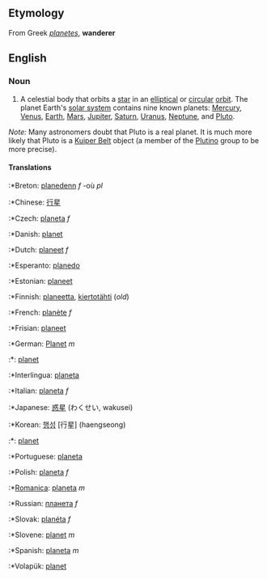 ==Etymology==
From Greek ''[[planetes]]'', '''wanderer'''

==English==

===Noun===
#A celestial body that orbits a [[star]] in an [[elliptical]] or [[circular]] [[orbit]].  The planet Earth's [[solar system]] contains nine known planets: [[Mercury]], [[Venus]], [[Earth]], [[Mars]], [[Jupiter]], [[Saturn]], [[Uranus]], [[Neptune]], and [[Pluto]].

''Note:'' Many astronomers doubt that Pluto is a real planet. It is much more likely that Pluto is a [[Kuiper Belt]] object (a member of the [[Plutino]] group to be more precise).

====Translations====
:*Breton: [[planedenn]] ''f'' -où ''pl''
:*Chinese: [[行星]]
:*Czech: [[planeta]] ''f''
:*Danish: [[planet]]
:*Dutch: [[planeet]] ''f''
:*Esperanto: [[planedo]]
:*Estonian: [[planeet]]
:*Finnish: [[planeetta]], [[kiertotähti]] (''old'')
:*French: [[planète]] ''f''
:*Frisian: [[planeet]]
:*German: [[Planet]] ''m''
:*{{id}}: [[planet]]
:*Interlingua: [[planeta]]
:*Italian: [[planeta]] ''f''
:*Japanese: [[惑星]] (わくせい, wakusei)
:*Korean: [[행성]] [行星] (haengseong)
:*{{ms}}: [[planet]]
:*Portuguese: [[planeta]]
:*Polish: [[planeta]] ''f''
:*[[Romanica]]: [[planeta]] ''m''
:*Russian: [[планета]] ''f''
:*Slovak: [[planéta]] ''f''
:*Slovene: [[planet]] ''m''
:*Spanish: [[planeta]] ''m''
:*Volapük: [[planet]]